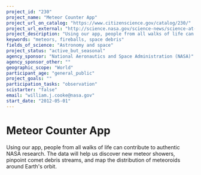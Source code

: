 ```yaml
---
project_id: "230"
project_name: "Meteor Counter App"
project_url_on_catalog: "https://www.citizenscience.gov/catalog/230/"
project_url_external: "http://science.nasa.gov/science-news/science-at-nasa/2011/13dec_meteorcounter/"
project_description: "Using our app, people from all walks of life can contribute to authentic NASA research.  The data will help us discover new meteor showers, pinpoint comet debris streams, and map the distribution of meteoroids around Earth&#39;s orbit."
keywords: "meteors, fireballs, space debris"
fields_of_science: "Astronomy and space"
project_status: "active_but_seasonal"
agency_sponsor: "National Aeronautics and Space Administration (NASA)"
agency_sponsor_other: ""
geographic_scope: "World"
participant_age: "general_public"
project_goals: ""
participation_tasks: "observation"
scistarter: "false"
email: "william.j.cooke@nasa.gov"
start_date: "2012-05-01"
---
```


# Meteor Counter App

Using our app, people from all walks of life can contribute to authentic NASA research.  The data will help us discover new meteor showers, pinpoint comet debris streams, and map the distribution of meteoroids around Earth&#39;s orbit.
